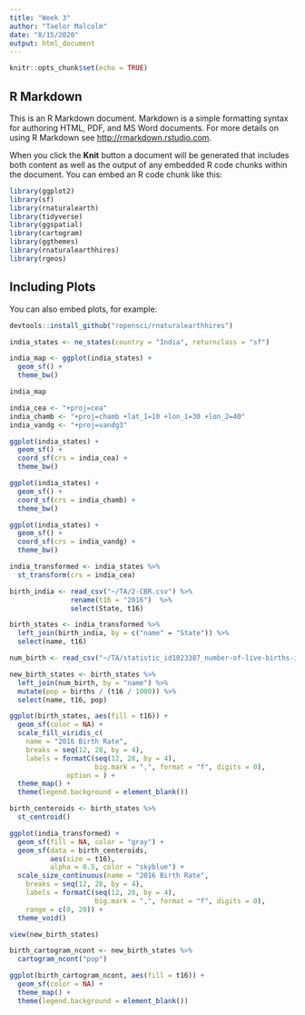 ```yaml
---
title: "Week 3"
author: "Taelor Malcolm"
date: "8/15/2020"
output: html_document
---
```


```r
knitr::opts_chunk$set(echo = TRUE)
```

## R Markdown

This is an R Markdown document. Markdown is a simple formatting syntax for authoring HTML, PDF, and MS Word documents. For more details on using R Markdown see <http://rmarkdown.rstudio.com>.

When you click the **Knit** button a document will be generated that includes both content as well as the output of any embedded R code chunks within the document. You can embed an R code chunk like this:

```r
library(ggplot2)
library(sf)
library(rnaturalearth)
library(tidyverse)
library(ggspatial)
library(cartogram)
library(ggthemes)
library(rnaturalearthhires)
library(rgeos)
```

## Including Plots

You can also embed plots, for example:
```r
devtools::install_github("ropensci/rnaturalearthhires")

```


```r
india_states <- ne_states(country = "India", returnclass = "sf")

india_map <- ggplot(india_states) +
  geom_sf() +
  theme_bw()

india_map
```
```r
india_cea <- "+proj=cea"
india_chamb <- "+proj=chamb +lat_1=10 +lon_1=30 +lon_2=40"
india_vandg <- "+proj=vandg3"
```



```r
ggplot(india_states) +
  geom_sf() +
  coord_sf(crs = india_cea) +
  theme_bw()
```


```r
ggplot(india_states) +
  geom_sf() +
  coord_sf(crs = india_chamb) +
  theme_bw()
```

```r
ggplot(india_states) +
  geom_sf() +
  coord_sf(crs = india_vandg) +
  theme_bw()
```

```r
india_transformed <- india_states %>%
  st_transform(crs = india_cea)
```




```r
birth_india <- read_csv("~/TA/2-CBR.csv") %>% 
               rename(t16 = "2016")  %>% 
               select(State, t16)

birth_states <- india_transformed %>%
  left_join(birth_india, by = c("name" = "State")) %>%
  select(name, t16)
```
```r
num_birth <- read_csv("~/TA/statistic_id1023387_number-of-live-births-india-2015-2017-by-state.csv")

new_birth_states <- birth_states %>%
  left_join(num_birth, by = "name") %>%
  mutate(pop = births / (t16 / 1000)) %>%
  select(name, t16, pop)
```


```r
ggplot(birth_states, aes(fill = t16)) +
  geom_sf(color = NA) +
  scale_fill_viridis_c(
    name = "2016 Birth Rate",
    breaks = seq(12, 28, by = 4),
    labels = formatC(seq(12, 28, by = 4), 
                     big.mark = ",", format = "f", digits = 0), 
              option = ) +
  theme_map() +
  theme(legend.background = element_blank())
```

```r
birth_centeroids <- birth_states %>%
  st_centroid()

ggplot(india_transformed) +
  geom_sf(fill = NA, color = "gray") +
  geom_sf(data = birth_centeroids, 
          aes(size = t16),
          alpha = 0.5, color = "skyblue") +
  scale_size_continuous(name = "2016 Birth Rate",
    breaks = seq(12, 28, by = 4),
    labels = formatC(seq(12, 28, by = 4), 
                     big.mark = ",", format = "f", digits = 0),
    range = c(0, 20)) +
  theme_void() 
```

```r
view(new_birth_states)
```

```r
birth_cartogram_ncont <- new_birth_states %>%
  cartogram_ncont("pop")

ggplot(birth_cartogram_ncont, aes(fill = t16)) +
  geom_sf(color = NA) +
  theme_map() +
  theme(legend.background = element_blank())
```


